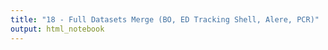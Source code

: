 ```yaml
---
title: "18 - Full Datasets Merge (BO, ED Tracking Shell, Alere, PCR)"
output: html_notebook
---
```



